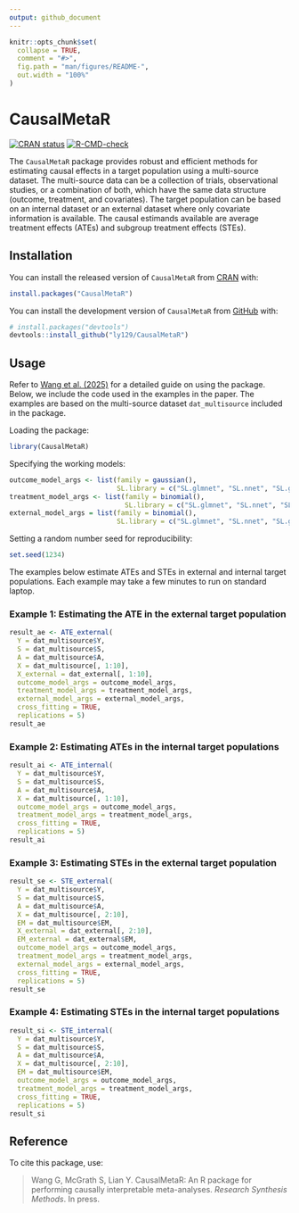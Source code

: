 ```yaml
---
output: github_document
---
```


<!-- README.md is generated from README.Rmd. Please edit that file -->

```r
knitr::opts_chunk$set(
  collapse = TRUE,
  comment = "#>",
  fig.path = "man/figures/README-",
  out.width = "100%"
)
```

# CausalMetaR

<!-- badges: start -->
[![CRAN status](https://www.r-pkg.org/badges/version/CausalMetaR)](https://CRAN.R-project.org/package=CausalMetaR)
[![R-CMD-check](https://github.com/ly129/CausalMetaR/actions/workflows/R-CMD-check.yaml/badge.svg)](https://github.com/ly129/CausalMetaR/actions/workflows/R-CMD-check.yaml)
<!-- badges: end -->

The `CausalMetaR` package provides robust and efficient methods for estimating causal effects in a target population using a multi-source dataset. The multi-source data can be a collection of trials, observational studies, or a combination of both, which have the same data structure (outcome, treatment, and covariates). The target population can be based on an internal dataset or an external dataset where only covariate information is available. The causal estimands available are average treatment effects (ATEs) and subgroup treatment effects (STEs).

## Installation

You can install the released version of `CausalMetaR` from [CRAN](https://CRAN.R-project.org/package=CausalMetaR) with:

``` r
install.packages("CausalMetaR")
```

You can install the development version of `CausalMetaR` from [GitHub](https://github.com/ly129/CausalMetaR) with:

``` r
# install.packages("devtools")
devtools::install_github("ly129/CausalMetaR")
```

## Usage

Refer to [Wang et al. (2025)](https://doi.org/10.1017/rsm.2025.5) for a detailed guide on using the package. Below, we include the code used in the examples in the paper. The examples are based on the multi-source dataset `dat_multisource` included in the package. 

Loading the package:
```r
library(CausalMetaR)
```

Specifying the working models:
```r
outcome_model_args <- list(family = gaussian(),
                           SL.library = c("SL.glmnet", "SL.nnet", "SL.glm"))
treatment_model_args <- list(family = binomial(),
                             SL.library = c("SL.glmnet", "SL.nnet", "SL.glm"))
external_model_args = list(family = binomial(),
                           SL.library = c("SL.glmnet", "SL.nnet", "SL.glm"))
```

Setting a random number seed for reproducibility:
```r
set.seed(1234)
```

The examples below estimate ATEs and STEs in external and internal target populations. Each example may take a few minutes to run on standard laptop.

### Example 1: Estimating the ATE in the external target population

```r
result_ae <- ATE_external(
  Y = dat_multisource$Y,
  S = dat_multisource$S,
  A = dat_multisource$A,
  X = dat_multisource[, 1:10],
  X_external = dat_external[, 1:10],
  outcome_model_args = outcome_model_args,
  treatment_model_args = treatment_model_args,
  external_model_args = external_model_args,
  cross_fitting = TRUE,
  replications = 5)
result_ae
```

### Example 2: Estimating ATEs in the internal target populations

```r
result_ai <- ATE_internal(
  Y = dat_multisource$Y,
  S = dat_multisource$S,
  A = dat_multisource$A,
  X = dat_multisource[, 1:10],
  outcome_model_args = outcome_model_args,
  treatment_model_args = treatment_model_args,
  cross_fitting = TRUE,
  replications = 5)
result_ai
```

### Example 3: Estimating STEs in the external target population

```r
result_se <- STE_external(
  Y = dat_multisource$Y,
  S = dat_multisource$S,
  A = dat_multisource$A,
  X = dat_multisource[, 2:10],
  EM = dat_multisource$EM,
  X_external = dat_external[, 2:10],
  EM_external = dat_external$EM,
  outcome_model_args = outcome_model_args,
  treatment_model_args = treatment_model_args,
  external_model_args = external_model_args,
  cross_fitting = TRUE,
  replications = 5)
result_se
```

### Example 4: Estimating STEs in the internal target populations

```r
result_si <- STE_internal(
  Y = dat_multisource$Y,
  S = dat_multisource$S,
  A = dat_multisource$A,
  X = dat_multisource[, 2:10],
  EM = dat_multisource$EM,
  outcome_model_args = outcome_model_args,
  treatment_model_args = treatment_model_args,
  cross_fitting = TRUE,
  replications = 5)
result_si
```

## Reference

To cite this package, use: 

> Wang G, McGrath S, Lian Y. CausalMetaR: An R package for performing causally interpretable meta-analyses. *Research Synthesis Methods*. In press. 
